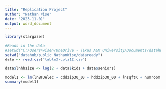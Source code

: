 ```yaml
---
title: "Replication Project"
author: "Nathan Wise"
date: "2023-11-02"
output: word_document
---
```

```r
library(stargazer)
```

```r
#Reads in the data
#setwd("C:/Users/wisen/OneDrive - Texas A&M University/Documents/datahub/public_NathanWise/excel_files")
setwd("datahub/public_NathanWise/dataready")
data <- read.csv("table3-cols12.csv")
```
```r
data$lnhhsize <- log(2 + data$kids + data$seniors)
```

```r
model1 <- lm(lnBTUelec ~ cddzip30_00 + hddzip30_00 + lnsqftK + numroom + elecboth + remodeled + lnyrs_res + lnhhsize +  lnhhinc + college + anydisabled + own + rfnum + roomair + centralair + centralair*exp(lnsqftK)+const4049 + const5059 + const6069 + const7074 + const7577 + const7882 + const8392 + const9397 + const9800 + const0104 + const0508+factor(cecfast)+kids + seniors + hohblk1 + hohlat1 + year09, data = data )
summary(model1)
```
```r

```

